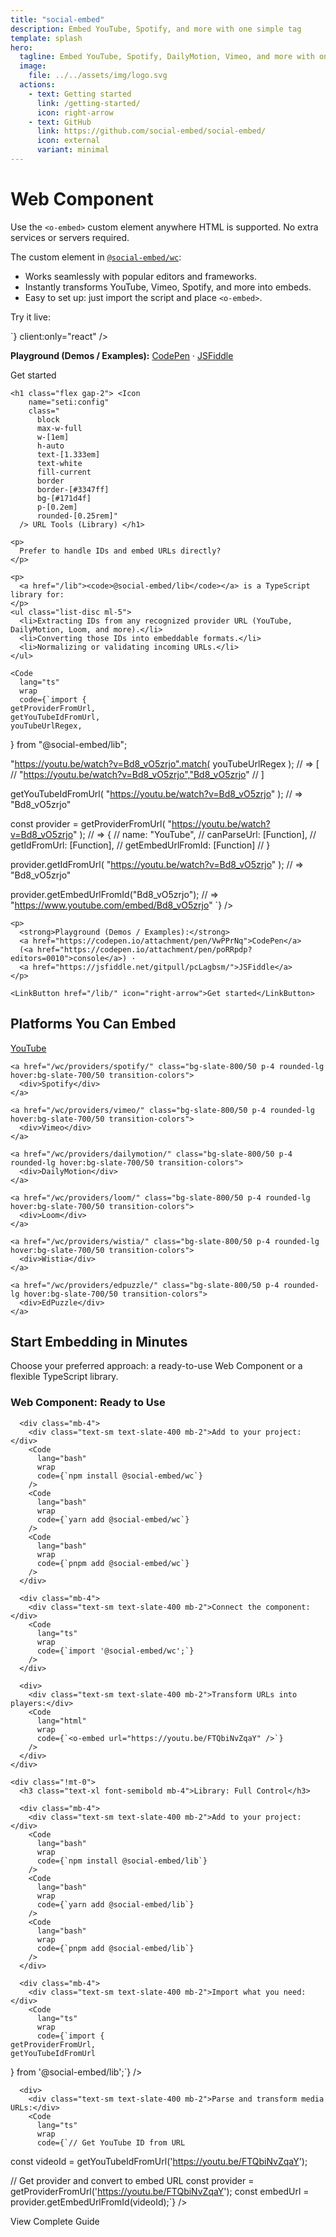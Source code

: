 ```yaml
---
title: "social-embed"
description: Embed YouTube, Spotify, and more with one simple tag
template: splash
hero:
  tagline: Embed YouTube, Spotify, DailyMotion, Vimeo, and more with one simple tag.
  image:
    file: ../../assets/img/logo.svg
  actions:
    - text: Getting started
      link: /getting-started/
      icon: right-arrow
    - text: GitHub
      link: https://github.com/social-embed/social-embed/
      icon: external
      variant: minimal
---
```



<div class="grid grid-cols-1 gap-4 sm:mt-16 lg:grid-cols-6">

  <div class="p-px lg:col-span-3">

  <h1 class="flex gap-2"> <Icon
      name="seti:crystal_embedded"
      class="
        block
        max-w-full
        w-[1em]
        h-auto
        text-[1.333em]
        text-white
        fill-current
        mt-0
        border
        border-[#bd53ee]
        bg-[#40224e]
        p-[0.2em]
        rounded-[0.25rem]"
    /> Web Component </h1>

  <p>
    Use the <code>&lt;o-embed&gt;</code> custom element anywhere HTML is supported. 
    No extra services or servers required.
  </p>

  <p>The custom element in <a href="/wc"><code>@social-embed/wc</code></a>:</p>

  <ul class="list-disc ml-5">
    <li>Works seamlessly with popular editors and frameworks.</li>
    <li>Instantly transforms YouTube, Vimeo, Spotify, and more into embeds.</li>
    <li>Easy to set up: just import the script and place <code>&lt;o-embed&gt;</code>.</li>
  </ul>

  <p>Try it live:</p>
  <ReactLive
    initialCode={`<o-embed
    url="https://youtu.be/FTQbiNvZqaY"
    width="100%"
/>`}
    client:only="react"
  />

  <p>
    <strong>Playground (Demos / Examples):</strong>
    <a href="https://codepen.io/attachment/pen/poRRwdy">CodePen</a> ·
    <a href="https://jsfiddle.net/gitpull/vc13Lhkz/">JSFiddle</a>
  </p>

<LinkButton href="/wc/" icon="right-arrow">Get started</LinkButton>

  </div>

  <div class="p-px lg:col-span-3 !mt-0">

    <h1 class="flex gap-2"> <Icon
        name="seti:config"
        class="
          block
          max-w-full
          w-[1em]
          h-auto
          text-[1.333em]
          text-white
          fill-current
          border
          border-[#3347ff]
          bg-[#171d4f]
          p-[0.2em]
          rounded-[0.25rem]"
      /> URL Tools (Library) </h1>

    <p>
      Prefer to handle IDs and embed URLs directly?
    </p>

    <p>
      <a href="/lib"><code>@social-embed/lib</code></a> is a TypeScript library for:
    </p>
    <ul class="list-disc ml-5">
      <li>Extracting IDs from any recognized provider URL (YouTube, DailyMotion, Loom, and more).</li>
      <li>Converting those IDs into embeddable formats.</li>
      <li>Normalizing or validating incoming URLs.</li>
    </ul>

    <Code
      lang="ts"
      wrap
      code={`import {
    getProviderFromUrl,
    getYouTubeIdFromUrl,
    youTubeUrlRegex,
} from "@social-embed/lib";

"https://youtu.be/watch?v=Bd8_vO5zrjo".match(
    youTubeUrlRegex
);
// => [
//   "https://youtu.be/watch?v=Bd8_vO5zrjo","Bd8_vO5zrjo"
// ]

getYouTubeIdFromUrl(
    "https://youtu.be/watch?v=Bd8_vO5zrjo"
);
// => "Bd8_vO5zrjo"

const provider = getProviderFromUrl(
    "https://youtu.be/watch?v=Bd8_vO5zrjo"
);
// => {
//   name: "YouTube",
//   canParseUrl: [Function],
//   getIdFromUrl: [Function],
//   getEmbedUrlFromId: [Function]
// }

provider.getIdFromUrl(
    "https://youtu.be/watch?v=Bd8_vO5zrjo"
);
// => "Bd8_vO5zrjo"

provider.getEmbedUrlFromId("Bd8_vO5zrjo");
// => "https://www.youtube.com/embed/Bd8_vO5zrjo"
`}
/>

    <p>
      <strong>Playground (Demos / Examples):</strong>
      <a href="https://codepen.io/attachment/pen/VwPPrNq">CodePen</a>
      (<a href="https://codepen.io/attachment/pen/poRRpdp?editors=0010">console</a>) ·
      <a href="https://jsfiddle.net/gitpull/pcLagbsm/">JSFiddle</a>
    </p>

    <LinkButton href="/lib/" icon="right-arrow">Get started</LinkButton>

  </div>

</div>

<div class="mt-16 mb-12">
  <h2 class="text-2xl font-bold mb-6 text-center">Platforms You Can Embed</h2>
  
  <div class="grid grid-cols-2 sm:grid-cols-3 md:grid-cols-4 gap-4 text-center max-w-4xl mx-auto">
    <a href="/wc/providers/youtube/" class="bg-slate-800/50 p-4 rounded-lg hover:bg-slate-700/50 transition-colors">
      <div>YouTube</div>
    </a>
    
    <a href="/wc/providers/spotify/" class="bg-slate-800/50 p-4 rounded-lg hover:bg-slate-700/50 transition-colors">
      <div>Spotify</div>
    </a>
    
    <a href="/wc/providers/vimeo/" class="bg-slate-800/50 p-4 rounded-lg hover:bg-slate-700/50 transition-colors">
      <div>Vimeo</div>
    </a>
    
    <a href="/wc/providers/dailymotion/" class="bg-slate-800/50 p-4 rounded-lg hover:bg-slate-700/50 transition-colors">
      <div>DailyMotion</div>
    </a>
    
    <a href="/wc/providers/loom/" class="bg-slate-800/50 p-4 rounded-lg hover:bg-slate-700/50 transition-colors">
      <div>Loom</div>
    </a>
    
    <a href="/wc/providers/wistia/" class="bg-slate-800/50 p-4 rounded-lg hover:bg-slate-700/50 transition-colors">
      <div>Wistia</div>
    </a>
    
    <a href="/wc/providers/edpuzzle/" class="bg-slate-800/50 p-4 rounded-lg hover:bg-slate-700/50 transition-colors">
      <div>EdPuzzle</div>
    </a>
  </div>
</div>

<div class="py-8 px-4 bg-slate-800/30 rounded-lg max-w-6xl mx-auto mb-16">
  <h2 class="text-2xl font-bold mb-6 text-center">Start Embedding in Minutes</h2>
  <p class="text-center mb-8 max-w-4xl mx-auto">Choose your preferred approach: a ready-to-use Web Component or a flexible TypeScript library.</p>
  
  <div class="grid grid-cols-1 md:grid-cols-2 gap-6 mb-8">
    <div>
      <h3 class="text-xl font-semibold mb-4">Web Component: Ready to Use</h3>
      
      <div class="mb-4">
        <div class="text-sm text-slate-400 mb-2">Add to your project:</div>
        <Code
          lang="bash"
          wrap
          code={`npm install @social-embed/wc`}
        />
        <Code
          lang="bash"
          wrap
          code={`yarn add @social-embed/wc`}
        />
        <Code
          lang="bash"
          wrap
          code={`pnpm add @social-embed/wc`}
        />
      </div>
      
      <div class="mb-4">
        <div class="text-sm text-slate-400 mb-2">Connect the component:</div>
        <Code
          lang="ts"
          wrap
          code={`import '@social-embed/wc';`}
        />
      </div>
      
      <div>
        <div class="text-sm text-slate-400 mb-2">Transform URLs into players:</div>
        <Code
          lang="html"
          wrap
          code={`<o-embed url="https://youtu.be/FTQbiNvZqaY" />`}
        />
      </div>
    </div>
    
    <div class="!mt-0">
      <h3 class="text-xl font-semibold mb-4">Library: Full Control</h3>
      
      <div class="mb-4">
        <div class="text-sm text-slate-400 mb-2">Add to your project:</div>
        <Code
          lang="bash"
          wrap
          code={`npm install @social-embed/lib`}
        />
        <Code
          lang="bash"
          wrap
          code={`yarn add @social-embed/lib`}
        />
        <Code
          lang="bash"
          wrap
          code={`pnpm add @social-embed/lib`}
        />
      </div>
      
      <div class="mb-4">
        <div class="text-sm text-slate-400 mb-2">Import what you need:</div>
        <Code
          lang="ts"
          wrap
          code={`import { 
    getProviderFromUrl, 
    getYouTubeIdFromUrl 
} from '@social-embed/lib';`}
        />
      </div>
      
      <div>
        <div class="text-sm text-slate-400 mb-2">Parse and transform media URLs:</div>
        <Code
          lang="ts"
          wrap
          code={`// Get YouTube ID from URL
const videoId = getYouTubeIdFromUrl('https://youtu.be/FTQbiNvZqaY');

// Get provider and convert to embed URL
const provider = getProviderFromUrl('https://youtu.be/FTQbiNvZqaY');
const embedUrl = provider.getEmbedUrlFromId(videoId);`}
        />
      </div>
    </div>
  </div>
  
  <div class="text-center mt-8">
    <LinkButton href="/getting-started/" icon="rocket" class="w-full sm:w-auto">View Complete Guide</LinkButton>
  </div>
</div>
